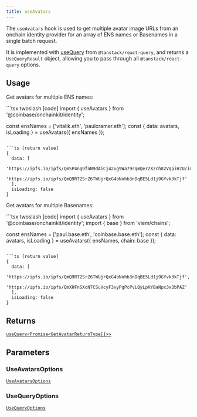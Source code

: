 ```yaml
---
title: useAvatars
---
```



The `useAvatars` hook is used to get multiple avatar image URLs from an onchain identity
provider for an array of ENS names or Basenames in a single batch request.

It is implemented with [useQuery](https://tanstack.com/query/latest/docs/framework/react/reference/useQuery) from `@tanstack/react-query`, and returns a `UseQueryResult` object, allowing you to pass through all `@tanstack/react-query` options.

## Usage

Get avatars for multiple ENS names:

<CodeGroup>
```tsx twoslash [code]
import { useAvatars } from '@coinbase/onchainkit/identity';

const ensNames = ['vitalik.eth', 'paulcramer.eth'];
const { data: avatars, isLoading } = useAvatars({ ensNames });
```

```ts [return value]
{ 
  data: [
    'https://ipfs.io/ipfs/QmSP4nq9fnN9dAiCj42ug9Wa79rqmQerZXZch82VqpiH7U/image.gif',
    'https://ipfs.io/ipfs/QmQ9RT2SrZ6TWUjrQxG4bNnhb3nDqBE5Ld1j9GYvk3kTjf'
  ], 
  isLoading: false 
}
```
</CodeGroup>

Get avatars for multiple Basenames:

<CodeGroup>
```tsx twoslash [code]
import { useAvatars } from '@coinbase/onchainkit/identity';
import { base } from 'viem/chains';

const ensNames = ['paul.base.eth', 'coinbase.base.eth'];
const { data: avatars, isLoading } = useAvatars({ ensNames, chain: base });
```

```ts [return value]
{ 
  data: [
    'https://ipfs.io/ipfs/QmQ9RT2SrZ6TWUjrQxG4bNnhb3nDqBE5Ld1j9GYvk3kTjf',
    'https://ipfs.io/ipfs/QmXHFnSXcN7CSuVcyF3vyPgPcPvLQyLpKYBaNpx3x3bPAZ'
  ], 
  isLoading: false 
}
```
</CodeGroup>

## Returns

[`useQuery<Promise<GetAvatarReturnType[]>>`](/onchainkit/identity/types#getavatarreturntype)

## Parameters

### UseAvatarsOptions

[`UseAvatarsOptions`](/onchainkit/identity/types#useavatarsoptions)

### UseQueryOptions

[`UseQueryOptions`](/onchainkit/identity/types#usequeryoptions) 